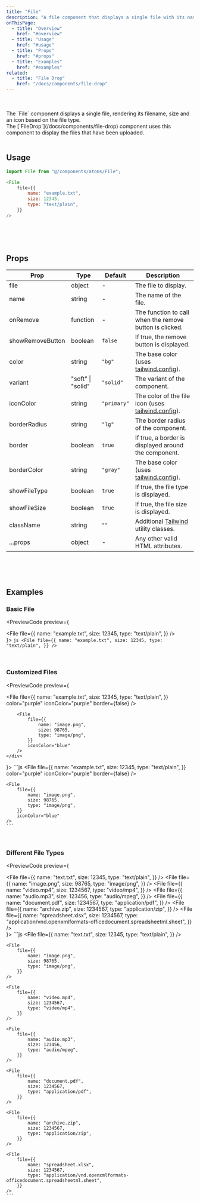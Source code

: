 ```yaml
---
title: "File"
description: "A file component that displays a single file with its name, size, and type."
onThisPage:
  - title: "Overview"
    href: "#overview"
  - title: "Usage"
    href: "#usage"
  - title: "Props"
    href: "#props"
  - title: "Examples"
    href: "#examples"
related:
  - title: "File Drop"
    href: "/docs/components/file-drop"
---
```


<div id="overview" />

<br/>

<div className="grid grid-cols-1 md:grid-cols-2 gap-4">
    <File file={{
        name: "example.txt",
        size: 12345,
        type: "text/plain",
    }} />
    <File file={{
        name: "example.mp4",
        size: 12345,
        type: "video/mp4",
    }} />
    <File file={{
        name: "example.pdf",
        size: 12345,
        type: "application/pdf",
    }} color="purple" iconColor="purple" variant="soft" border={false} />
    <File file={{
        name: "example.png",
        size: 12345,
        type: "image/png",
    }} iconColor="blue" variant="soft" />
</div>

<br/>

<div>
    The `File` component displays a single file, rendering its filename, size and an icon based on the file type.
</div>

<Callout>
    The [`FileDrop`](/docs/components/file-drop) component uses this component to display the files that have been uploaded.
</Callout>

<br/>
<br/>
<Divider />

<div id="usage" />

## Usage

```js
import File from "@/components/atoms/File";

<File
    file={{
        name: "example.txt",
        size: 12345,
        type: "text/plain",
    }}
/>
```

<br/>
<br/>
<br/>
<Divider />

<div id="props" />

## Props

| **Prop**         | **Type**          | **Default** | **Description**                                                             |
|------------------|-------------------|-------------|-----------------------------------------------------------------------------|
| file             | object            | -           | The file to display.                                                        |
| name             | string            | -           | The name of the file.                                                       |
| onRemove         | function          | -           | The function to call when the remove button is clicked.                     |
| showRemoveButton | boolean           | `false`     | If true, the remove button is displayed.                                    |
| color            | string            | `"bg"`      | The base color (uses [tailwind.config](/docs/features/config#color-theme)).             |
| variant          | "soft" \| "solid" | `"solid"`   | The variant of the component.                                               |
| iconColor        | string            | `"primary"` | The color of the file icon (uses [tailwind.config](/docs/features/config#color-theme)). |
| borderRadius     | string            | `"lg"`      | The border radius of the component.                                         |
| border           | boolean           | `true`      | If true, a border is displayed around the component.                        |
| borderColor      | string            | `"gray"`    | The base color (uses [tailwind.config](/docs/features/config#color-theme)).             |
| showFileType     | boolean           | `true`      | If true, the file type is displayed.                                        |
| showFileSize     | boolean           | `true`      | If true, the file size is displayed.                                        |
| className        | string            | `""`        | Additional [Tailwind](https://tailwindcss.com) utility classes.             |
| ...props         | object            | -           | Any other valid HTML attributes.                                            |

<br/>
<br/>
<br/>
<Divider />

<div id="examples" />

## Examples

### Basic File

<PreviewCode preview={
    <div className="flex gap-4 mb-4 justify-center items-center">
        <File
            file={{
                name: "example.txt",
                size: 12345,
                type: "text/plain",
            }}
        />
    </div>
}>
    ```js
    <File
        file={{
            name: "example.txt",
            size: 12345,
            type: "text/plain",
        }}
    />
    ```
</PreviewCode>

<br />

### Customized Files

<PreviewCode preview={
    <div className="flex flex-col gap-4 mb-4 justify-center items-center">
        <File
            file={{
                name: "example.txt",
                size: 12345,
                type: "text/plain",
            }}
            color="purple"
            iconColor="purple"
            border={false}
        />

        <File
            file={{
                name: "image.png",
                size: 98765,
                type: "image/png",
            }}
            iconColor="blue"
        />
    </div>
}>
    ```js
    <File
        file={{
            name: "example.txt",
            size: 12345,
            type: "text/plain",
        }}
        color="purple"
        iconColor="purple"
        border={false}
    />

    <File
        file={{
            name: "image.png",
            size: 98765,
            type: "image/png",
        }}
        iconColor="blue"
    />
    ```
</PreviewCode>

<br/>

### Different File Types

<PreviewCode preview={
    <div className="flex flex-col gap-4 mb-4 justify-center items-center">
        <File
            file={{
                name: "text.txt",
                size: 12345,
                type: "text/plain",
            }}
        />
        <File
            file={{
                name: "image.png",
                size: 98765,
                type: "image/png",
            }}
        />
        <File
            file={{
                name: "video.mp4",
                size: 1234567,
                type: "video/mp4",
            }}
        />
        <File
            file={{
                name: "audio.mp3",
                size: 123456,
                type: "audio/mpeg",
            }}
        />
        <File
            file={{
                name: "document.pdf",
                size: 1234567,
                type: "application/pdf",
            }}
        />
        <File
            file={{
                name: "archive.zip",
                size: 1234567,
                type: "application/zip",
            }}
        />
        <File
            file={{
                name: "spreadsheet.xlsx",
                size: 1234567,
                type: "application/vnd.openxmlformats-officedocument.spreadsheetml.sheet",
            }}
        />
    </div>
}>
    ```js
    <File
        file={{
            name: "text.txt",
            size: 12345,
            type: "text/plain",
        }}
    />

    <File
        file={{
            name: "image.png",
            size: 98765,
            type: "image/png",
        }}
    />

    <File
        file={{
            name: "video.mp4",
            size: 1234567,
            type: "video/mp4",
        }}
    />

    <File
        file={{
            name: "audio.mp3",
            size: 123456,
            type: "audio/mpeg",
        }}
    />

    <File
        file={{
            name: "document.pdf",
            size: 1234567,
            type: "application/pdf",
        }}
    />

    <File
        file={{
            name: "archive.zip",
            size: 1234567,
            type: "application/zip",
        }}
    />

    <File
        file={{
            name: "spreadsheet.xlsx",
            size: 1234567,
            type: "application/vnd.openxmlformats-officedocument.spreadsheetml.sheet",
        }}
    />
    ```
</PreviewCode>


<br/>
